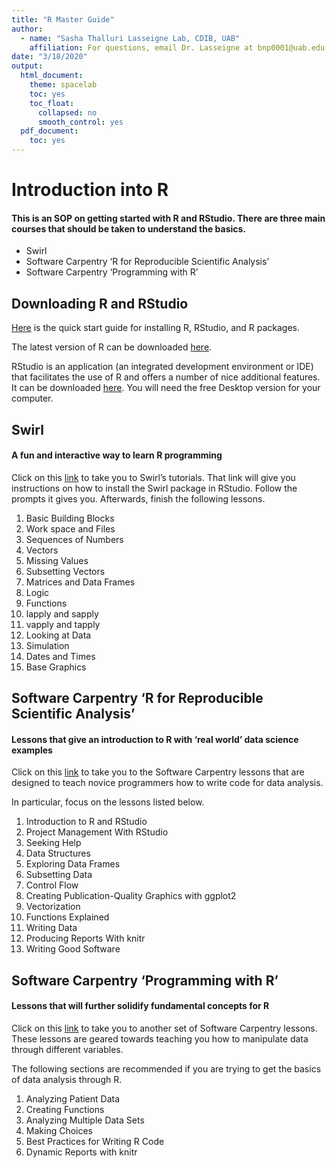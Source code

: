 ```yaml
---
title: "R Master Guide"
author: 
  - name: "Sasha Thalluri Lasseigne Lab, CDIB, UAB"
    affiliation: For questions, email Dr. Lasseigne at bnp0001@uab.edu
date: "3/18/2020"
output:
  html_document:
    theme: spacelab
    toc: yes
    toc_float:
      collapsed: no
      smooth_control: yes
  pdf_document:
    toc: yes
---
```


# Introduction into R

#### This is an SOP on getting started with R and RStudio. There are three main courses that should be taken to understand the basics.

* Swirl
* Software Carpentry 'R for Reproducible Scientific Analysis'
* Software Carpentry 'Programming with R' 

## Downloading R and RStudio

[Here](https://swirlstats.com/students.html) is the quick start guide for installing R, RStudio, and R packages. 

The latest version of R can be downloaded [here](https://cran.r-project.org/mirrors.html).

RStudio is an application (an integrated development environment or IDE) that facilitates the use of R and offers a number of nice additional features. It can be downloaded [here](https://www.rstudio.com/products/rstudio/download/). You will need the free Desktop version for your computer.


## Swirl

#### A fun and interactive way to learn R programming

Click on this [link](https://swirlstats.com/students.html) to take you to Swirl's tutorials. That link will give you instructions on how to install the Swirl package in RStudio. Follow the prompts it gives you. Afterwards, finish the following lessons.

1. Basic Building Blocks
2. Work space and Files
3. Sequences of Numbers
4. Vectors
5. Missing Values
6. Subsetting Vectors
7. Matrices and Data Frames
8. Logic
9. Functions
10. lapply and sapply
11. vapply and tapply
12. Looking at Data
13. Simulation
14. Dates and Times
15. Base Graphics


## Software Carpentry 'R for Reproducible Scientific Analysis'

#### Lessons that give an introduction to R with 'real world' data science examples

Click on this [link](http://swcarpentry.github.io/r-novice-gapminder/) to take you to the Software Carpentry lessons that are designed to teach novice programmers how to write code for data analysis.

In particular, focus on the lessons listed below.

1. Introduction to R and RStudio
2. Project Management With RStudio
3. Seeking Help
4. Data Structures
5. Exploring Data Frames
6. Subsetting Data
7. Control Flow
8. Creating Publication-Quality Graphics with ggplot2
9. Vectorization
10. Functions Explained
11. Writing Data
15. Producing Reports With knitr
16. Writing Good Software

## Software Carpentry 'Programming with R' 

#### Lessons that will further solidify fundamental concepts for R 

Click on this [link](http://swcarpentry.github.io/r-novice-inflammation/) to take you to another set of Software Carpentry lessons. These lessons are geared towards teaching you how to manipulate data through different variables. 

The following sections are recommended if you are trying to get the basics of data analysis through R. 

1. Analyzing Patient Data
2. Creating Functions
3. Analyzing Multiple Data Sets
4. Making Choices
6. Best Practices for Writing R Code
7. Dynamic Reports with knitr





 















